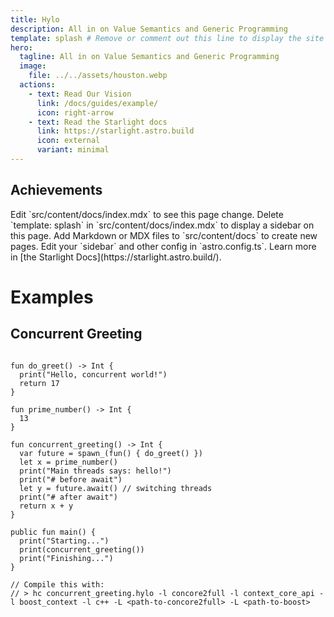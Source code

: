 ```yaml
---
title: Hylo
description: All in on Value Semantics and Generic Programming
template: splash # Remove or comment out this line to display the site sidebar on this page.
hero:
  tagline: All in on Value Semantics and Generic Programming
  image:
    file: ../../assets/houston.webp
  actions:
    - text: Read Our Vision
      link: /docs/guides/example/
      icon: right-arrow
    - text: Read the Starlight docs
      link: https://starlight.astro.build
      icon: external
      variant: minimal
---
```



## Achievements



<CardGrid>
	<Card title="Update content" icon="pencil">
		Edit `src/content/docs/index.mdx` to see this page change.
	</Card>
	<Card title="Change page layout" icon="document">
		Delete `template: splash` in `src/content/docs/index.mdx` to display a
		sidebar on this page.
	</Card>
	<Card title="Add new content" icon="add-document">
		Add Markdown or MDX files to `src/content/docs` to create new pages.
	</Card>
	<Card title="Configure your site" icon="setting">
		Edit your `sidebar` and other config in `astro.config.ts`.
	</Card>
	<Card title="Read the docs" icon="open-book">
		Learn more in [the Starlight Docs](https://starlight.astro.build/).
	</Card>
</CardGrid>


# Examples

## Concurrent Greeting
```hylo

fun do_greet() -> Int {
  print("Hello, concurrent world!")
  return 17
}

fun prime_number() -> Int {
  13
}

fun concurrent_greeting() -> Int {
  var future = spawn_(fun() { do_greet() })
  let x = prime_number()
  print("Main threads says: hello!")
  print("# before await")
  let y = future.await() // switching threads
  print("# after await")
  return x + y
}

public fun main() {
  print("Starting...")
  print(concurrent_greeting())
  print("Finishing...")
}

// Compile this with:
// > hc concurrent_greeting.hylo -l concore2full -l context_core_api -l boost_context -l c++ -L <path-to-concore2full> -L <path-to-boost>
```
